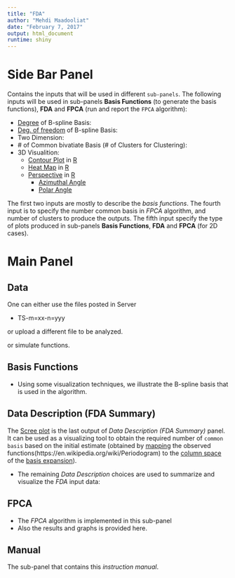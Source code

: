 ```yaml
---
title: "FDA"
author: "Mehdi Maadooliat"
date: "February 7, 2017"
output: html_document
runtime: shiny
---
```


# Side Bar Panel
Contains the inputs that will be used in different `sub-panels`. The following inputs will be used in sub-panels **Basis Functions** (to generate the basis functions), **FDA** and **FPCA** (run and report the `FPCA` algorithm):

* [Degree](https://en.wikipedia.org/wiki/Degree_of_a_polynomial) of B-spline Basis:  
* [Deg. of freedom](https://en.wikipedia.org/wiki/Degrees_of_freedom) of B-spline Basis:  
* Two Dimension:
* \# of Common bivatiate Basis (\# of Clusters for Clustering):
* 3D Visualition: 
    + [Contour Plot](https://en.wikipedia.org/wiki/Contour_line) in [R](https://stat.ethz.ch/R-manual/R-devel/library/graphics/html/filled.contour.html)
    + [Heat Map](https://en.wikipedia.org/wiki/Heat_map) in [R](https://stat.ethz.ch/R-manual/R-devel/library/graphics/html/contour.html)
    + [Perspective](https://en.wikipedia.org/wiki/Three-dimensional_graph) in [R](https://stat.ethz.ch/R-manual/R-devel/library/graphics/html/persp.html)
        + [Azimuthal Angle](https://en.wikipedia.org/wiki/Spherical_coordinate_system)
        + [Polar Angle](https://en.wikipedia.org/wiki/Spherical_coordinate_system)


The first two inputs are mostly to describe the *basis functions*. The fourth input is to specify the number common basis in *FPCA* algorithm, and number of clusters to produce the outputs. The fifth input specify the type of plots produced in sub-panels **Basis Functions**, **FDA** and **FPCA** (for 2D cases).

# Main Panel
## Data
One can either use the files posted in Server

* TS-m=xx-n=yyy

or upload a different file to be analyzed.

or simulate functions.

## Basis Functions
* Using some visualization techniques, we illustrate the B-spline basis that is used in the algorithm.

## Data Description (FDA Summary)
The [Scree plot](https://stat.ethz.ch/R-manual/R-devel/library/stats/html/screeplot.html) is the last output of *Data Description (FDA Summary)* panel. It can be used as a visualizing tool to obtain the required number of `common basis` based on the initial estimate (obtained by [mapping](https://en.wikipedia.org/wiki/Transformation_matrix) the observed functions(https://en.wikipedia.org/wiki/Periodogram) to the [column space](https://en.wikipedia.org/wiki/Row_and_column_spaces#Column_space) of the [basis expansion](https://en.wikipedia.org/wiki/Basis_function)).  

* The remaining _Data Description_ choices are used to summarize and visualize the _FDA_ input data:

## FPCA
* The _FPCA_ algorithm is implemented in this sub-panel
* Also the results and graphs is provided here.

## Manual
The sub-panel that contains this _instruction manual_.
